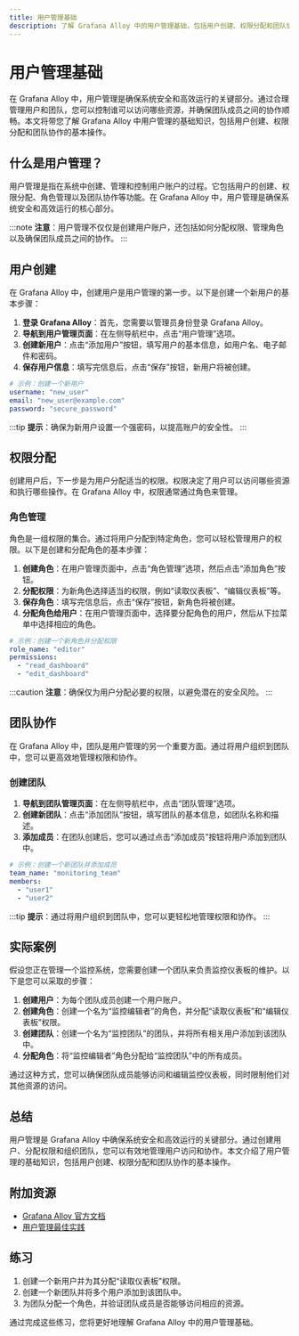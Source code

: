 ```yaml
---
title: 用户管理基础
description: 了解 Grafana Alloy 中的用户管理基础，包括用户创建、权限分配和团队协作的基本概念和操作。
---
```


# 用户管理基础

在 Grafana Alloy 中，用户管理是确保系统安全和高效运行的关键部分。通过合理管理用户和团队，您可以控制谁可以访问哪些资源，并确保团队成员之间的协作顺畅。本文将带您了解 Grafana Alloy 中用户管理的基础知识，包括用户创建、权限分配和团队协作的基本操作。

## 什么是用户管理？

用户管理是指在系统中创建、管理和控制用户账户的过程。它包括用户的创建、权限分配、角色管理以及团队协作等功能。在 Grafana Alloy 中，用户管理是确保系统安全和高效运行的核心部分。

:::note
**注意**：用户管理不仅仅是创建用户账户，还包括如何分配权限、管理角色以及确保团队成员之间的协作。
:::

## 用户创建

在 Grafana Alloy 中，创建用户是用户管理的第一步。以下是创建一个新用户的基本步骤：

1. **登录 Grafana Alloy**：首先，您需要以管理员身份登录 Grafana Alloy。
2. **导航到用户管理页面**：在左侧导航栏中，点击“用户管理”选项。
3. **创建新用户**：点击“添加用户”按钮，填写用户的基本信息，如用户名、电子邮件和密码。
4. **保存用户信息**：填写完信息后，点击“保存”按钮，新用户将被创建。

```yaml
# 示例：创建一个新用户
username: "new_user"
email: "new_user@example.com"
password: "secure_password"
```

:::tip
**提示**：确保为新用户设置一个强密码，以提高账户的安全性。
:::

## 权限分配

创建用户后，下一步是为用户分配适当的权限。权限决定了用户可以访问哪些资源和执行哪些操作。在 Grafana Alloy 中，权限通常通过角色来管理。

### 角色管理

角色是一组权限的集合。通过将用户分配到特定角色，您可以轻松管理用户的权限。以下是创建和分配角色的基本步骤：

1. **创建角色**：在用户管理页面中，点击“角色管理”选项，然后点击“添加角色”按钮。
2. **分配权限**：为新角色选择适当的权限，例如“读取仪表板”、“编辑仪表板”等。
3. **保存角色**：填写完信息后，点击“保存”按钮，新角色将被创建。
4. **分配角色给用户**：在用户管理页面中，选择要分配角色的用户，然后从下拉菜单中选择相应的角色。

```yaml
# 示例：创建一个新角色并分配权限
role_name: "editor"
permissions:
  - "read_dashboard"
  - "edit_dashboard"
```

:::caution
**注意**：确保仅为用户分配必要的权限，以避免潜在的安全风险。
:::

## 团队协作

在 Grafana Alloy 中，团队是用户管理的另一个重要方面。通过将用户组织到团队中，您可以更高效地管理权限和协作。

### 创建团队

1. **导航到团队管理页面**：在左侧导航栏中，点击“团队管理”选项。
2. **创建新团队**：点击“添加团队”按钮，填写团队的基本信息，如团队名称和描述。
3. **添加成员**：在团队创建后，您可以通过点击“添加成员”按钮将用户添加到团队中。

```yaml
# 示例：创建一个新团队并添加成员
team_name: "monitoring_team"
members:
  - "user1"
  - "user2"
```

:::tip
**提示**：通过将用户组织到团队中，您可以更轻松地管理权限和协作。
:::

## 实际案例

假设您正在管理一个监控系统，您需要创建一个团队来负责监控仪表板的维护。以下是您可以采取的步骤：

1. **创建用户**：为每个团队成员创建一个用户账户。
2. **创建角色**：创建一个名为“监控编辑者”的角色，并分配“读取仪表板”和“编辑仪表板”权限。
3. **创建团队**：创建一个名为“监控团队”的团队，并将所有相关用户添加到该团队中。
4. **分配角色**：将“监控编辑者”角色分配给“监控团队”中的所有成员。

通过这种方式，您可以确保团队成员能够访问和编辑监控仪表板，同时限制他们对其他资源的访问。

## 总结

用户管理是 Grafana Alloy 中确保系统安全和高效运行的关键部分。通过创建用户、分配权限和组织团队，您可以有效地管理用户访问和协作。本文介绍了用户管理的基础知识，包括用户创建、权限分配和团队协作的基本操作。

## 附加资源

- [Grafana Alloy 官方文档](https://grafana.com/docs/alloy/latest/)
- [用户管理最佳实践](https://grafana.com/docs/grafana/latest/administration/user-management/)

## 练习

1. 创建一个新用户并为其分配“读取仪表板”权限。
2. 创建一个新团队并将多个用户添加到该团队中。
3. 为团队分配一个角色，并验证团队成员是否能够访问相应的资源。

通过完成这些练习，您将更好地理解 Grafana Alloy 中的用户管理基础。
